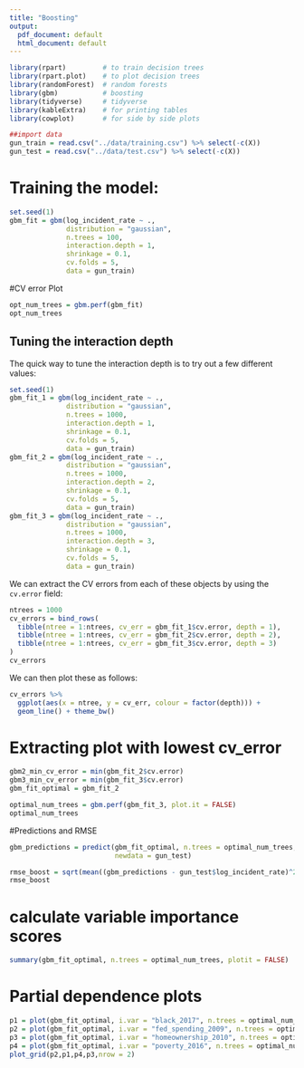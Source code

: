 ```yaml
---
title: "Boosting"
output:
  pdf_document: default
  html_document: default
---
```


```r
library(rpart)         # to train decision trees
library(rpart.plot)    # to plot decision trees
library(randomForest)  # random forests
library(gbm)           # boosting
library(tidyverse)     # tidyverse
library(kableExtra)    # for printing tables
library(cowplot)       # for side by side plots
```

```r
##import data
gun_train = read.csv("../data/training.csv") %>% select(-c(X))
gun_test = read.csv("../data/test.csv") %>% select(-c(X))
```

# Training the model:
```r
set.seed(1)
gbm_fit = gbm(log_incident_rate ~ .,
              distribution = "gaussian",
              n.trees = 100,
              interaction.depth = 1,
              shrinkage = 0.1,
              cv.folds = 5,
              data = gun_train)
```

#CV error Plot
```r
opt_num_trees = gbm.perf(gbm_fit)
opt_num_trees
```

## Tuning the interaction depth

The quick way to tune the interaction depth is to try out a few different values:
```r
set.seed(1)
gbm_fit_1 = gbm(log_incident_rate ~ .,
              distribution = "gaussian",
              n.trees = 1000,
              interaction.depth = 1,
              shrinkage = 0.1,
              cv.folds = 5,
              data = gun_train)
gbm_fit_2 = gbm(log_incident_rate ~ .,
              distribution = "gaussian",
              n.trees = 1000,
              interaction.depth = 2,
              shrinkage = 0.1,
              cv.folds = 5,
              data = gun_train)
gbm_fit_3 = gbm(log_incident_rate ~ .,
              distribution = "gaussian",
              n.trees = 1000,
              interaction.depth = 3,
              shrinkage = 0.1,
              cv.folds = 5,
              data = gun_train)
```

We can extract the CV errors from each of these objects by using the `cv.error` field:
```r
ntrees = 1000
cv_errors = bind_rows(
  tibble(ntree = 1:ntrees, cv_err = gbm_fit_1$cv.error, depth = 1),
  tibble(ntree = 1:ntrees, cv_err = gbm_fit_2$cv.error, depth = 2),
  tibble(ntree = 1:ntrees, cv_err = gbm_fit_3$cv.error, depth = 3)
)
cv_errors
```

We can then plot these as follows:
```r
cv_errors %>%
  ggplot(aes(x = ntree, y = cv_err, colour = factor(depth))) +
  geom_line() + theme_bw()
```
# Extracting plot with lowest cv_error
```r
gbm2_min_cv_error = min(gbm_fit_2$cv.error)
gbm3_min_cv_error = min(gbm_fit_3$cv.error)
gbm_fit_optimal = gbm_fit_2
```
```r
optimal_num_trees = gbm.perf(gbm_fit_3, plot.it = FALSE) 
optimal_num_trees
```

#Predictions and RMSE
```r
gbm_predictions = predict(gbm_fit_optimal, n.trees = optimal_num_trees,
                          newdata = gun_test)

rmse_boost = sqrt(mean((gbm_predictions - gun_test$log_incident_rate)^2))
rmse_boost
```


# calculate variable importance scores
```r
summary(gbm_fit_optimal, n.trees = optimal_num_trees, plotit = FALSE)
```

# Partial dependence plots
```r
p1 = plot(gbm_fit_optimal, i.var = "black_2017", n.trees = optimal_num_trees)
p2 = plot(gbm_fit_optimal, i.var = "fed_spending_2009", n.trees = optimal_num_trees)
p3 = plot(gbm_fit_optimal, i.var = "homeownership_2010", n.trees = optimal_num_trees)
p4 = plot(gbm_fit_optimal, i.var = "poverty_2016", n.trees = optimal_num_trees)
plot_grid(p2,p1,p4,p3,nrow = 2)
```


